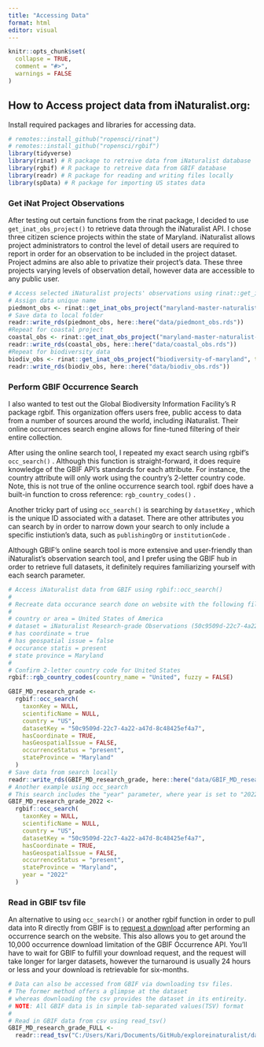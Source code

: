 ```yaml
---
title: "Accessing Data"
format: html
editor: visual
---
```


```r
knitr::opts_chunk$set(
  collapse = TRUE,
  comment = "#>",
  warnings = FALSE
)
```

## How to Access project data from iNaturalist.org:

Install required packages and libraries for accessing data.

```r
# remotes::install_github("ropensci/rinat")
# remotes::install_github("ropensci/rgbif")
library(tidyverse)
library(rinat) # R package to retreive data from iNaturalist database
library(rgbif) # R package to retreive data from GBIF database
library(readr) # R package for reading and writing files locally
library(spData) # R package for importing US states data
```

### Get iNat Project Observations

After testing out certain functions from the rinat package, I decided to use `get_inat_obs_project()` to retrieve data through the iNaturalist API. I chose three citizen science projects within the state of Maryland. iNaturalist allows project administrators to control the level of detail users are required to report in order for an observation to be included in the project dataset. Project admins are also able to privatize their project's data. These three projects varying levels of observation detail, however data are accessible to any public user.

```r
# Access selected iNaturalist projects' observations using rinat::get_inat_obs_project()
# Assign data unique name
piedmont_obs <- rinat::get_inat_obs_project("maryland-master-naturalist-program-piedmont-region", type = "observations")
# Save data to local folder
readr::write_rds(piedmont_obs, here::here("data/piedmont_obs.rds"))
#Repeat for coastal project
coastal_obs <- rinat::get_inat_obs_project("maryland-master-naturalist-program-coastal-plain", type = "observations")
readr::write_rds(coastal_obs, here::here("data/coastal_obs.rds"))
#Repeat for biodiversity data
biodiv_obs <- rinat::get_inat_obs_project("biodiversity-of-maryland", type = "observations")
readr::write_rds(biodiv_obs, here::here("data/biodiv_obs.rds"))
```

### Perform GBIF Occurrence Search

I also wanted to test out the Global Biodiversity Information Facility's R package rgbif. This organization offers users free, public access to data from a number of sources around the world, including iNaturalist. Their online occurrences search engine allows for fine-tuned filtering of their entire collection.

After using the online search tool, I repeated my exact search using rgbif's `occ_search()` . Although this function is straight-forward, it does require knowledge of the GBIF API's standards for each attribute. For instance, the country attribute will only work using the country's 2-letter country code. Note, this is not true of the online occurrence search tool. rgbif does have a built-in function to cross reference: `rgb_country_codes()` .

Another tricky part of using `occ_search()` is searching by `datasetKey` , which is the unique ID associated with a dataset. There are other attributes you can search by in order to narrow down your search to only include a specific instiution's data, such as `publishingOrg` or `institutionCode` .

Although GBIF's online search tool is more extensive and user-friendly than iNaturalist's observation search tool, and I prefer using the GBIF hub in order to retrieve full datasets, it definitely requires familiarizing yourself with each search parameter.

```r
# Access iNaturalist data from GBIF using rgbif::occ_search()
#
# Recreate data occurance search done on website with the following filters:
#
# country or area = United States of America
# dataset = iNaturalist Research-grade Observations (50c9509d-22c7-4a22-a47d-8c48425ef4a7)
# has coordinate = true
# has geospatial issue = false
# occurance statis = present
# state province = Maryland
#
# Confirm 2-letter country code for United States
rgbif::rgb_country_codes(country_name = "United", fuzzy = FALSE)

GBIF_MD_research_grade <-
  rgbif::occ_search(
    taxonKey = NULL,
    scientificName = NULL,
    country = "US",
    datasetKey = "50c9509d-22c7-4a22-a47d-8c48425ef4a7",
    hasCoordinate = TRUE,
    hasGeospatialIssue = FALSE,
    occurrenceStatus = "present",
    stateProvince = "Maryland"
  )
# Save data from search locally
readr::write_rds(GBIF_MD_research_grade, here::here("data/GBIF_MD_research_grade.rds"))
# Another example using occ_search
# This search includes the "year" parameter, where year is set to "2022"
GBIF_MD_research_grade_2022 <-
  rgbif::occ_search(
    taxonKey = NULL,
    scientificName = NULL,
    country = "US",
    datasetKey = "50c9509d-22c7-4a22-a47d-8c48425ef4a7",
    hasCoordinate = TRUE,
    hasGeospatialIssue = FALSE,
    occurrenceStatus = "present",
    stateProvince = "Maryland",
    year = "2022"
  )
```

### Read in GBIF tsv file

An alternative to using `occ_search()` or another rgbif function in order to pull data into R directly from GBIF is to [request a download](https://www.gbif.org/occurrence/download) after performing an occurrence search on the website. This also allows you to get around the 10,000 occurrence download limitation of the GBIF Occurrence API. You'll have to wait for GBIF to fulfill your download request, and the request will take longer for larger datasets, however the turnaround is usually 24 hours or less and your download is retrievable for six-months.

```r
# Data can also be accessed from GBIF via downloading tsv files.
# The former method offers a glimpse at the dataset
# whereas downloading the csv provides the dataset in its entireity.
# NOTE: All GBIF data is in simple tab-separated values(TSV) format
#
# Read in GBIF data from csv using read_tsv()
GBIF_MD_research_grade_FULL <-
  readr::read_tsv("C:/Users/Kari/Documents/GitHub/exploreinaturalist/data/GBIF_MD_research_grade.csv")
```
